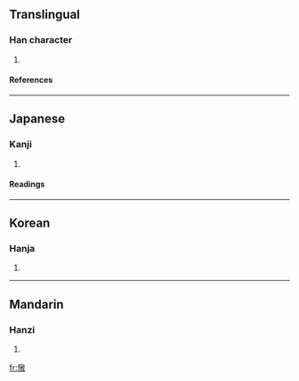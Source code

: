 ==Translingual==
===Han character===
{{Han char|rn=61|rad=心|as=11|sn=14|four=|canj=心土尸大 (PGSK), 心手尸大 (PQSK)}}
# {{defn|Han|sort=心11}}
====References====
{{Han ref|kx=0399.080|dkj=11106|dj=0738.250|hdz=42335.090|uh=6160|ud=24928}}
----
==Japanese==
===Kanji===
{{ja-kanji|grade=|rs=心11}}
# {{defn|Japanese}} 
====Readings====
{{ja-readings|on=[[ごう]] (gō)|kun=[[おごる]] (ogoru), [[うれえる]] (ureeru)}}
----
==Korean==
===Hanja===
{{ko-hanja|hangeul=오|eumhun=|rv=o|mr=o|y=o}}
# {{defn|Korean}}
----
==Mandarin==
===Hanzi===
{{cmn-hanzi|pin=[[ào]] ([[ao4]])|wg=ao<sup>4</sup>}}
# {{defn|Mandarin}}

[[fr:慠]]